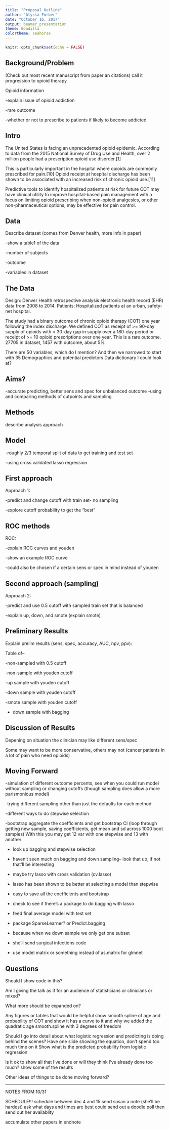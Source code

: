 ```yaml
---
title: "Proposal Outline"
author: "Alyssa Forber"
date: "October 16, 2017"
output: beamer_presentation
theme: Boadilla
colortheme: seahorse
---
```


```r
knitr::opts_chunk$set(echo = FALSE)
```


## Background/Problem

(Check out most recent manuscript from paper an citations)
call it progression to opioid therapy

Opioid information

-explain issue of opioid addiction

-rare outcome

-whether or not to prescribe to patients if likely to become addicted

## Intro

The United States is facing an unprecedented opioid epidemic. According to data from the 2015 National Survey of Drug Use and Health, over 2 million people had a prescription opioid use disorder.[1]

This is particularly important in the hospital where opioids are commonly prescribed for pain.[10]  Opioid receipt at hospital discharge has been shown to be associated with an increased risk of chronic opioid use.[11]

Predictive tools to identify hospitalized patients at risk for future COT may have clinical utility to improve hospital-based pain management with a focus on limiting opioid prescribing when non-opioid analgesics, or other non-pharmaceutical options, may be effective for pain control.  

## Data

Describe dataset (comes from Denver health, more info in paper)

-show a table1 of the data

-number of subjects

-outcome

-variables in dataset

## The Data

Design: Denver Health retrospective analysis electronic health record (EHR) data from 2008 to 2014.
Patients: Hospitalized patients at an urban, safety-net hospital.

The study had a binary outcome of chronic opioid therapy (COT) one year following the index discharge. We defined COT as receipt of >= 90-day supply of opioids with < 30-day gap in supply over a 180-day period or receipt of >= 10 opioid prescriptions over one year. 
This is a rare outcome.
27705 in dataset, 1457 with outcome, about 5%

There are 50 variables, which do I mention? And then we narrowed to start with 35
Demographics and potential predictors
Data dictionary I could look at?



## Aims?


-accurate predicting, better sens and spec for unbalanced outcome
-using and comparing methods of cutpoints and sampling

## Methods

describe analysis approach

## Model 

-roughly 2/3 temporal split of data to get training and test set

-using cross validated lasso regression


## First approach

Approach 1:

-predict and change cutoff with train set- no sampling

-explore cutoff probability to get the "best"

## ROC methods

ROC:

-explain ROC curves and youden 

-show an example ROC curve

-could also be chosen if a certain sens or spec in mind instead of youden

## Second approach (sampling)

Approach 2:

-predict and use 0.5 cutoff with sampled train set that is balanced

-explain up, down, and smote (explain smote)


## Preliminary Results

Explain prelim results (sens, spec, accuracy, AUC, npv, ppv):

Table of--

-non-sampled with 0.5 cutoff

-non-sample with youden cutoff

-up sample with youden cutoff 

-down sample with youden cutoff

-smote sample with youden cutoff

- down sample with bagging

## Discussion of Results

Depening on situation the clinician may like different sens/spec

Some may want to be more conservative, others may not (cancer patients in a lot of pain who need opioids)

## Moving Forward

-simulation of different outcome percents, see when you could run model without sampling or changing cutoffs (though sampling does allow a more parismonious model)

-trying different sampling other than just the defaults for each method

-different ways to do stepwise selection 

-bootstrap aggregate the coefficients and get bootstrap CI (loop through getting new sample, saving coefficients, get mean and sd across 1000 boot samples)
With this you may get 12 var with one stepwise and 13 with another

- look up bagging and stepwise selection
- haven't seen much on bagging and down sampling-- look that up, if not that'll be interesting

- maybe try lasso with cross validation (cv.lasso)
- lasso has been shown to be better at selecting a model than stepwise
- easy to save all the coefficients and bootstrap
- check to see if there's a package to do bagging with lasso
- feed final average model with test set
- package SparseLearner? or Predict.bagging
- because when we down sample we only get one subset

- she'll send surgical infections code
- use model.matrix or something instead of as.matrix for glmnet

## Questions

Should I show code in this?

Am I giving the talk as if for an audience of statisticians or clinicians or mixed?

What more should be expanded on?

Any figures or tables that would be helpful
show smooth spline of age and probability of COT and show it has a curve to it and why we added the quadratic age
smooth.spline with 3 degrees of freedom

Should I go into detail about what logistic regression and predicting is doing behind the scenes?
Have one slide showing the equation, don't spend too much time on it
Show what is the predicted probability from logistic regression

Is it ok to show all that I've done or will they think I've already done too much?
show some of the results

Other ideas of things to be done moving forward?


-------------------------------------
NOTES FROM 10/31

SCHEDULE!!!
schedule between dec 4 and 15
send susan a note (she'll be hardest) ask what days and times are best
could send out a doodle poll
then send out her availablity 


accumulate other papers in endnote

